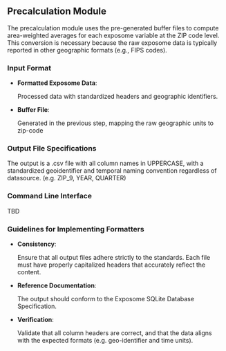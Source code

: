 ## Precalculation Module 
The precalculation module uses the pre-generated buffer files to compute area-weighted averages for each exposome variable at the ZIP code level. This conversion is necessary because the raw exposome data is typically reported in other geographic formats (e.g., FIPS codes).

### Input Format
- __Formatted Exposome Data__:

    Processed data with standardized headers and geographic identifiers.

- __Buffer File__:

    Generated in the previous step, mapping the raw geographic units to zip-code

### Output File Specifications
The output is a .csv file with all column names in UPPERCASE, with a standardized geoidentifier and temporal naming convention regardless of datasource. (e.g. ZIP_9, YEAR, QUARTER)


### Command Line Interface
TBD

### Guidelines for Implementing Formatters
- __Consistency__:

    Ensure that all output files adhere strictly to the standards. Each file must have properly capitalized headers that accurately reflect the content.

- __Reference Documentation__:

    The output should conform to the Exposome SQLite Database Specification.

- __Verification__:

    Validate that all column headers are correct, and that the data aligns with the expected formats (e.g. geo-identifier and time units).
